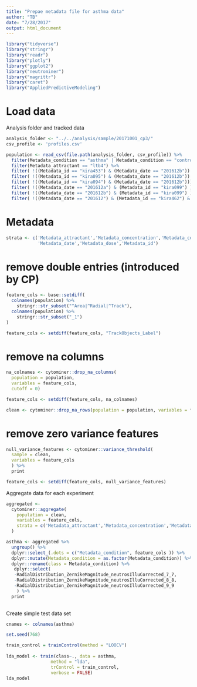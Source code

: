 ```yaml
---
title: "Prepae metadata file for asthma data"
author: "TB"
date: "7/28/2017"
output: html_document
---
```

```r
library("tidyverse")
library("stringr")
library("readr")
library("plotly")
library("ggplot2")
library("neutrominer")
library("magrittr")
library("caret")
library("AppliedPredictiveModeling")
```

# Load data
Analysis folder and tracked data 
```r
analysis_folder <- "../../analysis/sample/20171001_cp3/"
csv_profile <- 'profiles.csv'

population <- read_csv(file.path(analysis_folder, csv_profile)) %>%
  filter(Metadata_condition == "asthma" | Metadata_condition == "control-asthma") %>%
  filter(Metadata_attractant == "ltb4") %>%
  filter( !((Metadata_id == "kira453") & (Metadata_date == "201612b")) ) %>%
  filter( !((Metadata_id == "kira095") & (Metadata_date == "201612b")) ) %>%
  filter( !((Metadata_id == "kira094") & (Metadata_date == "201612b"))) %>%
  filter( !((Metadata_date == "201612a") & (Metadata_id == "kira099") ) ) %>%
  filter( !((Metadata_date == "201612b") & (Metadata_id == "kira099") ) ) %>%
  filter( !((Metadata_date == "201612") & (Metadata_id == "kira462") & (Metadata_concentration == "1ul") ) ) 


```
# Metadata 
```r
strata <- c('Metadata_attractant','Metadata_concentration','Metadata_condition',
            'Metadata_date','Metadata_dose','Metadata_id')
```

# remove double entries (introduced by CP)
```r
feature_cols <- base::setdiff(
  colnames(population) %>%
    stringr::str_subset("^Area|^Radial|^Track"),
  colnames(population) %>%
    stringr::str_subset("_1")
)

feature_cols <- setdiff(feature_cols, "TrackObjects_Label")
```

# remove na columns
```r
na_colnames <- cytominer::drop_na_columns(
  population = population,
  variables = feature_cols,
  cutoff = 0)

feature_cols <- setdiff(feature_cols, na_colnames)

clean <- cytominer::drop_na_rows(population = population, variables = feature_cols)
```

# remove zero variance features
```r

null_variance_features <- cytominer::variance_threshold(
  sample = clean, 
  variables = feature_cols
  ) %>%
  print

feature_cols <- setdiff(feature_cols, null_variance_features)
```

Aggregate data for each experiment
```r
aggregated <-
  cytominer::aggregate(
    population = clean,
    variables = feature_cols,
    strata = c('Metadata_attractant','Metadata_concentration','Metadata_condition','Metadata_dose','Metadata_id')
  )
```

```r
asthma <- aggregated %>% 
  ungroup() %>%
  dplyr::select_(.dots = c("Metadata_condition", feature_cols )) %>%
  dplyr::mutate(Metadata_condition = as.factor(Metadata_condition)) %>%
  dplyr::rename(class = Metadata_condition) %>%
   dplyr::select(
   -RadialDistribution_ZernikeMagnitude_neutrosIlluCorrected_7_7,
   -RadialDistribution_ZernikeMagnitude_neutrosIlluCorrected_8_8,
   -RadialDistribution_ZernikeMagnitude_neutrosIlluCorrected_9_9
    ) %>%
  print
 
```
Create simple test data set 
```r

cnames <- colnames(asthma)

set.seed(768)

train_control = trainControl(method = "LOOCV")
  
lda_model <- train(class~., data = asthma, 
                 method = "lda", 
                 trControl = train_control,
                 verbose = FALSE)
lda_model
```